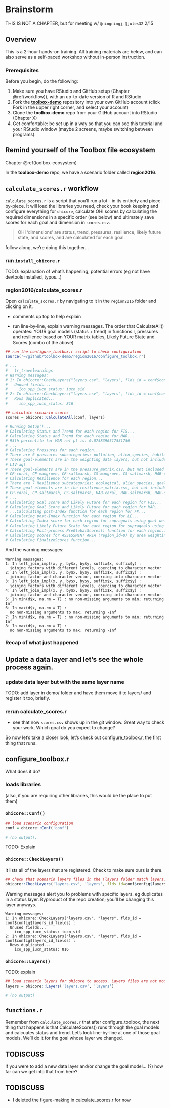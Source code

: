 # Brainstorm 

THIS IS NOT A CHAPTER, but for meeting w/ `@ningningj`, `@jules32` 2/15

## Overview

This is a 2-hour hands-on training. All training materials are below, and can also serve as a self-paced workshop without in-person instruction. 

### Prerequisites

Before you begin, do the following: 

1. Make sure you have RStudio and GitHub setup (Chapter \@ref(workflow)), with an up-to-date version of R and RStudio
1. Fork the [**toolbox-demo**](https://github.com/OHI-Science/toolbox-demo) repository into your own GitHub account (click Fork in the upper right corner, and select your account)
1. Clone the **toolbox-demo** repo from your GitHub account into RStudio (Chapter X)
1. Get comfortable: be set up in a way so that you can see this tutorial and your RStudio window (maybe 2 screens, maybe switching between programs). 

## Remind yourself of the Toolbox file ecosystem

Chapter \@ref(toolbox-ecosystem)

In the **toolbox-demo** repo, we have a scenario folder called **region2016**.

## `calculate_scores.r` workflow

`calculate_scores.r` is a script that you'll run a lot - in its entirety and piece-by-piece. It will load the libraries you need, check your book keeping and configure everything for `ohicore`, calculate OHI scores by calculating the required dimensions in a specific order (see below) and ultimately save scores for each goal and dimension in `scores.csv`. <!---TODO: add figure-generation back in?--->

> OHI 'dimensions' are status, trend, pressures, resilience, likely future state, and scores, and are calculated for each goal. 

follow along, we're doing this together...


### run `install_ohicore.r`

TODO: explanation of what's happening, potential errors (eg not have devtools installed, typos...)

### region2016/calculate_scores.r

Open `calculate_scores.r` by navigating to it in the `region2016` folder and clicking on it. 

- comments up top to help explain 

- run line-by-line, explain warning messages. The order that CalculateAll() operates: YOUR goal models (status + trend) in functions.r, pressures and resilience based on YOUR matrix tables, Likely Future State and Scores (combo of the above)

```r
## run the configure_toolbox.r script to check configuration
source('~/github/toolbox-demo/region2016/configure_toolbox.r')

# ...
#   tr_travelwarnings
# Warning messages:
# 1: In ohicore::CheckLayers("layers.csv", "layers", flds_id = conf$config$layers_id_fields) :
#   Unused fields...
#     ico_spp_iucn_status: iucn_sid
# 2: In ohicore::CheckLayers("layers.csv", "layers", flds_id = conf$config$layers_id_fields) :
#   Rows duplicated...
#     ico_spp_iucn_status: 816

```

```r

## calculate scenario scores
scores = ohicore::CalculateAll(conf, layers)

# Running Setup()...
# Calculating Status and Trend for each region for FIS...
# Calculating Status and Trend for each region for MAR...
# 95th percentile for MAR ref pt is: 0.0758396517531756
# ...
# Calculating Pressures for each region...
# There are 6 pressures subcategories: pollution, alien_species, habitat_destruction, fishing_pressure, climate_change, social 
# These goal-elements are in the weighting data layers, but not included in the pressure_matrix.csv:
# LIV-aqf
# These goal-elements are in the pressure_matrix.csv, but not included in the weighting data layers:
# CP-coral, CP-mangrove, CP-saltmarsh, CS-mangrove, CS-saltmarsh, HAB-coral, HAB-mangrove, HAB-saltmarsh, HAB-seagrass, LIV-ph, LIV-tran, CP-seaice_shoreline, HAB-seaice_edge, ECO-wte, LIV-wte, LIV-sb
# Calculating Resilience for each region...
# There are 7 Resilience subcategories: ecological, alien_species, goal, fishing_pressure, habitat_destruction, pollution, social 
# These goal-elements are in the resilience_matrix.csv, but not included in the weighting data layers:
# CP-coral, CP-saltmarsh, CS-saltmarsh, HAB-coral, HAB-saltmarsh, HAB-seagrass, CP-mangrove, CS-mangrove, HAB-mangrove, HAB-seaice_edge, CP-seaice_shoreline
# ...
# Calculating Goal Score and Likely Future for each region for FIS...
# Calculating Goal Score and Likely Future for each region for MAR...
# ...Calculating post-Index function for each region for FP...
# Calculating post-Index function for each region for LE...
# Calculating Index score for each region for supragoals using goal weights...
# Calculating Likely Future State for each region for supragoals using goal weights...
# Calculating Post-process PreGlobalScores() function for each region...
# Calculating scores for ASSESSMENT AREA (region_id=0) by area weighting...
# Calculating FinalizeScores function...
```

And the warning messages: 

```
Warning messages:
1: In left_join_impl(x, y, by$x, by$y, suffix$x, suffix$y) :
  joining factors with different levels, coercing to character vector
2: In left_join_impl(x, y, by$x, by$y, suffix$x, suffix$y) :
  joining factor and character vector, coercing into character vector
3: In left_join_impl(x, y, by$x, by$y, suffix$x, suffix$y) :
  joining factors with different levels, coercing to character vector
4: In left_join_impl(x, y, by$x, by$y, suffix$x, suffix$y) :
  joining factor and character vector, coercing into character vector
5: In min(d$x, na.rm = T) : no non-missing arguments to min; returning Inf
6: In max(d$x, na.rm = T) :
  no non-missing arguments to max; returning -Inf
7: In min(d$x, na.rm = T) : no non-missing arguments to min; returning Inf
8: In max(d$x, na.rm = T) :
  no non-missing arguments to max; returning -Inf
```

### Recap of what just happened

## Update a data layer and let's see the whole process again. 

### update data layer but with the same layer name

TODO: add layer in demo/ folder and have them move it to layers/ and register it too, briefly.  

### rerun calculate_scores.r 

- see that now `scores.csv` shows up in the git window. Great way to check your work. Which goal do you expect to change?

So now let's take a closer look, let's check out configure_toolbox.r, the first thing that runs. 

## configure_toolbox.r

What does it do? 

### loads libraries
(also, if you are requiring other libraries, this would be the place to put them)

### `ohicore::Conf()`
```r
## load scenario configuration
conf = ohicore::Conf('conf')

# (no output). 
```

TODO: Explain

### `ohicore::CheckLayers()`

It lists all of the layers that are registered. Check to make sure ours is there. 

```r
## check that scenario layers files in the \layers folder match layers.csv registration. Layers files are not modified.
ohicore::CheckLayers('layers.csv', 'layers', flds_id=conf$config$layers_id_fields)
```

Warning messages alert you to problems with specific layers. eg duplicates in a status layer. Byproduct of the repo creation; you'll be changing this layer anyways. 
```
Warning messages:
1: In ohicore::CheckLayers("layers.csv", "layers", flds_id = conf$config$layers_id_fields) :
  Unused fields...
    ico_spp_iucn_status: iucn_sid
2: In ohicore::CheckLayers("layers.csv", "layers", flds_id = conf$config$layers_id_fields) :
  Rows duplicated...
    ico_spp_iucn_status: 816
```

### `ohicore::Layers()`

TODO: explain
```r
## load scenario layers for ohicore to access. Layers files are not modified.
layers = ohicore::Layers('layers.csv', 'layers')

# (no output)

```

## `functions.r`

Remember from `calculate_scores.r` that after configure_toolbox, the next thing that happens is that CalculateScores() runs through the goal models and calcuates status and trend. Let's look line-by-line at one of those goal models. We'll do it for the goal whose layer we changed. 

## TODISCUSS

If you were to add a new data layer and/or change the goal model... (?) how far can we get into that from here?

## TODISCUSS

- I deleted the figure-making in calculate_scores.r for now
